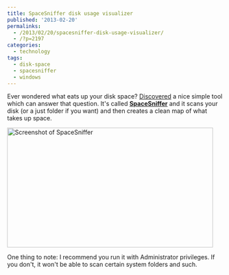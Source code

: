 ```yaml
---
title: SpaceSniffer disk usage visualizer
published: '2013-02-20'
permalinks:
  - /2013/02/20/spacesniffer-disk-usage-visualizer/
  - /?p=2197
categories:
  - technology
tags:
  - disk-space
  - spacesniffer
  - windows
---
```


Ever wondered what eats up your disk space? <a href="http://superuser.com/a/132932/62">Discovered</a> a nice simple tool which can answer that question. It's called <a href="http://www.uderzo.it/main_products/space_sniffer/">**SpaceSniffer**</a> and it scans your disk (or a just folder if you want) and then creates a clean map of what takes up space.

<img
  src="/blog/spacesniffer-disk-usage-visualizer/PPISn.jpg"
  width="480"
  height="280"
  alt="Screenshot of SpaceSniffer"
/>

One thing to note: I recommend you run it with Administrator privileges. If you don't, it won't be able to scan certain system folders and such.
